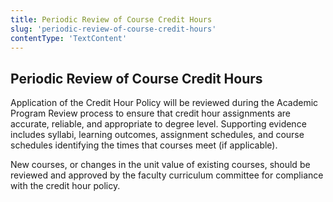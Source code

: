 ```yaml
---
title: Periodic Review of Course Credit Hours
slug: 'periodic-review-of-course-credit-hours'
contentType: 'TextContent'
---
```


## **Periodic Review of Course Credit Hours**

Application of the Credit Hour Policy will be reviewed during the Academic Program Review process to
ensure that credit hour assignments are accurate, reliable, and appropriate to degree level.
Supporting evidence includes syllabi, learning outcomes, assignment schedules, and course schedules
identifying the times that courses meet (if applicable).

New courses, or changes in the unit value of existing courses, should be reviewed and approved by
the faculty curriculum committee for compliance with the credit hour policy.

